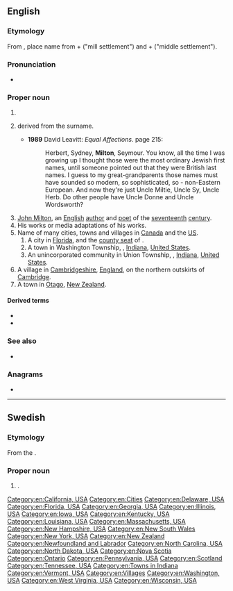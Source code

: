 ==English==
{{wikipedia}}

===Etymology===
From {{der|en|ang|-}}, place name from {{m|ang|mylen}} + {{m|ang|tun}} ("mill settlement") and {{m|ang|middel}} + {{m|ang|tun}} ("middle settlement").

===Pronunciation===
* {{IPA|/ˈmɪltən/|lang=en}}

===Proper noun===
{{en-proper noun}}

# {{surname|[[habitational]]|lang=en|from=Old English}}
# {{given name|lang=en|male|from=surnames}} derived from the surname.
#* '''1989''' David Leavitt: ''Equal Affections''. {{ISBN|0-670-821977}} page 215:
#*: Herbert, Sydney, '''Milton''', Seymour. You know, all the time I was growing up I thought those were the most ordinary Jewish first names, until someone pointed out that they were British last names. I guess to my great-grandparents those names must have sounded so modern, so sophisticated, so - non-Eastern European. And now they're just Uncle Miltie, Uncle Sy, Uncle Herb. Do other people have Uncle Donne and Uncle Wordsworth?
# [[w:John Milton|John Milton]], an [[English]] [[author]] and [[poet]] of the  [[seventeenth]] [[century]].
# His works or media adaptations of his works.
# Name of many cities, towns and villages in [[Canada]] and the [[US]].
## A city in [[Florida]], and the [[county seat]] of {{l|en|Santa Rosa County}}.
## A town in Washington Township, {{l|en|Wayne County}}, [[Indiana]], [[United States]].
## An unincorporated community in Union Township, {{l|en|Ohio County}}, [[Indiana]], [[United States]].
# A village in [[Cambridgeshire]], [[England]], on the northern outskirts of [[Cambridge]].
# A town in [[Otago]], [[New Zealand]].

====Derived terms====
* {{l|en|Milton Keynes}}
* {{l|en|New Milton}}

===See also===
* {{pedialite}}

{{topics|en|Places in England|Villages in England|Individuals}}

===Anagrams===
* {{anagrams|en|a=ilmnot|Tomlin}}

[[Category:en:California, USA]]
[[Category:en:Cities]]
[[Category:en:Delaware, USA]]
[[Category:en:Florida, USA]]
[[Category:en:Georgia, USA]]
[[Category:en:Illinois, USA]]
[[Category:en:Iowa, USA]]
[[Category:en:Kentucky, USA]]
[[Category:en:Louisiana, USA]]
[[Category:en:Massachusetts, USA]]
[[Category:en:New Hampshire, USA]]
[[Category:en:New South Wales]]
[[Category:en:New York, USA]]
[[Category:en:New Zealand]]
[[Category:en:Newfoundland and Labrador]]
[[Category:en:North Carolina, USA]]
[[Category:en:North Dakota, USA]]
[[Category:en:Nova Scotia]]
[[Category:en:Ontario]]
[[Category:en:Pennsylvania, USA]]
[[Category:en:Scotland]]
[[Category:en:Tennessee, USA]]
[[Category:en:Towns in Indiana]]
[[Category:en:Vermont, USA]]
[[Category:en:Villages]]
[[Category:en:Washington, USA]]
[[Category:en:West Virginia, USA]]
[[Category:en:Wisconsin, USA]]

----

==Swedish==

===Etymology===
From the {{der|sv|en|Milton}}.

===Proper noun===
{{sv-proper noun|c}}

# {{given name|male|lang=sv}}.